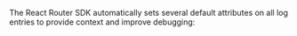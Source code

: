 The React Router SDK automatically sets several default attributes on all log entries to provide context and improve debugging:

<Include name="logs/default-attributes/core" />

<Include name="logs/default-attributes/message-template" />

<Include name="logs/default-attributes/message-template-examples/javascript" />

<Include name="logs/default-attributes/browser" />

<Include name="logs/default-attributes/server" />

<Include name="logs/default-attributes/user" />

<Include name="logs/default-attributes/integration" />
